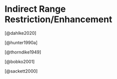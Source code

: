 # Indirect Range Restriction/Enhancement

[@dahlke2020]

[@hunter1990a]

[@thorndike1949]

[@bobko2001]

[@sackett2000]
